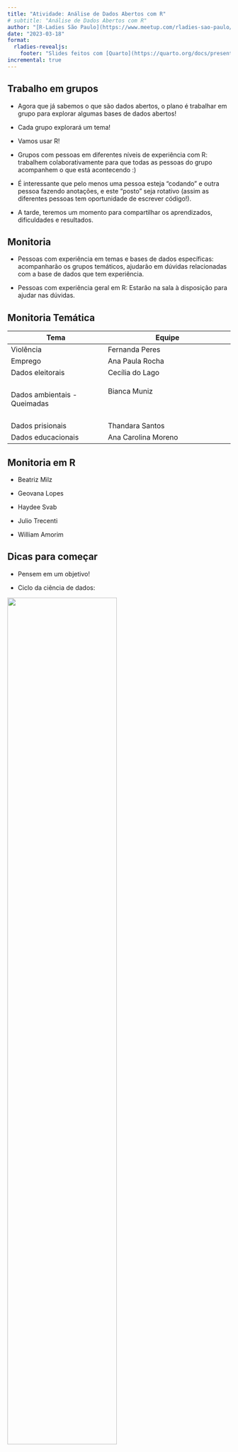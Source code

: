 ```yaml
---
title: "Atividade: Análise de Dados Abertos com R"
# subtitle: "Análise de Dados Abertos com R"
author: "[R-Ladies São Paulo](https://www.meetup.com/rladies-sao-paulo/)"
date: "2023-03-18"
format: 
  rladies-revealjs:
    footer: "Slides feitos com [Quarto](https://quarto.org/docs/presentations/revealjs/index.html) e [Quarto R-Ladies Theme](https://github.com/beatrizmilz/quarto-rladies-theme#quarto-r-ladies-theme)."
incremental: true
---
```


## Trabalho em grupos

-   Agora que já sabemos o que são dados abertos, o plano é trabalhar em grupo para explorar algumas bases de dados abertos!

-   Cada grupo explorará um tema!

-   Vamos usar R!

-   Grupos com pessoas em diferentes níveis de experiência com R: trabalhem colaborativamente para que todas as pessoas do grupo acompanhem o que está acontecendo :)

-   É interessante que pelo menos uma pessoa esteja "codando" e outra pessoa fazendo anotações, e este "posto" seja rotativo (assim as diferentes pessoas tem oportunidade de escrever código!).

-   A tarde, teremos um momento para compartilhar os aprendizados, dificuldades e resultados.

## Monitoria

-   Pessoas com experiência em temas e bases de dados específicas: acompanharão os grupos temáticos, ajudarão em dúvidas relacionadas com a base de dados que tem experiência.

-   Pessoas com experiência geral em R: Estarão na sala à disposição para ajudar nas dúvidas.

## Monitoria Temática

+------------------------------+----------------------------------------+
| **Tema**                     | Equipe                                 |
+==============================+========================================+
| Violência                    | Fernanda Peres                         |
+------------------------------+----------------------------------------+
| Emprego                      | Ana Paula Rocha                        |
+------------------------------+----------------------------------------+
| Dados eleitorais             | Cecília do Lago                        |
+------------------------------+----------------------------------------+
| Dados ambientais - Queimadas | Bianca Muniz                           |
|                              |                                        |
|                              | \                                      |
+------------------------------+----------------------------------------+
| Dados prisionais             | Thandara Santos                        |
+------------------------------+----------------------------------------+
| Dados educacionais           | Ana Carolina Moreno                    |
+------------------------------+----------------------------------------+

## Monitoria em R

-   Beatriz Milz

-   Geovana Lopes

-   Haydee Svab

-   Julio Trecenti

-   William Amorim

## Dicas para começar

-   Pensem em um objetivo!

-   Ciclo da ciência de dados:

![](img/ciclo-ciencia-de-dados.png){fig-align="center" width="70%"}

## Compartilhando resultados

-   No período da tarde, teremos um momento para que os grupos compartilhem seus aprendizados, dificuldades e resultados. Por exemplo...

    -   Quais foram as maiores dificuldades do grupo, em termos de dados abertos? Ex: Acesso aos dados? Entendimento das variáveis?

    -   Quais foram as maiores dificuldades do grupo, em termos de programação em R?

    -   O que vocês consideram os maiores aprendizados na atividade de hoje?

    -   Vocês tem algum resultado que é interessante compartilhar? Se sim, compartilhem!

## Blog da R-Ladies

-   Por último: vocês podem compartilhar estes aprendizados no blog da R-Ladies!

[![](images/paste-BECC2A71.png){fig-align="center"}](https://rladies-sp.org/)

# Vamos conhecer um pouco dos temas!

# Vamos aos grupos!

<!-- inicio font awesome -->

```{=html}
<script src="https://kit.fontawesome.com/1f72d6921a.js" crossorigin="anonymous"></script>
```
<!-- final font awesome -->
